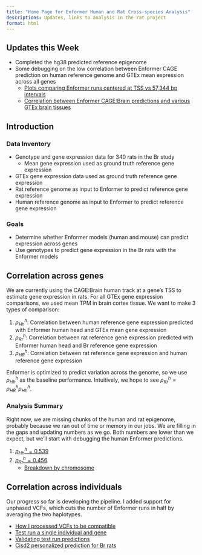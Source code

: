 ```yaml
---
title: "Home Page for Enformer Human and Rat Cross-species Analysis"
descriptions: Updates, links to analysis in the rat project
format: html
---
```


## Updates this Week

* Completed the hg38 predicted reference epigenome
* Some debugging on the low correlation between Enformer CAGE prediction on human reference genome and GTEx mean expression across all genes
    * [Plots comparing Enformer runs centered at TSS vs 57,344 bp intervals](https://sabrina-dl.hakyimlab.org/posts/2023-08-28-comparing-enformer-at-gene-tss-vs-reference-epigenome-vs-encode-experiments/)
    * [Correlation between Enformer CAGE:Brain predictions and various GTEx brain tissues](https://sabrina-dl.hakyimlab.org/posts/2023-08-30-comparing-predicted-reference-expression-to-various-GTEx-brain-tissues/)

## Introduction

### Data Inventory

* Genotype and gene expression data for 340 rats in the Br study
    * Mean gene expression used as ground truth reference gene expression
* GTEx gene expression data used as ground truth reference gene expression
* Rat reference genome as input to Enformer to predict reference gene expression 
* Human reference genome as input to Enformer to predict reference gene expression

### Goals

* Determine whether Enformer models (human and mouse) can predict expression across genes
* Use genotypes to predict gene expression in the Br rats with the Enformer models


## Correlation across genes

We are currently using the CAGE:Brain human track at a gene's TSS to estimate gene expression in rats. For all GTEx gene expression comparisons, we used mean TPM in brain cortex tissue. We want to make 3 types of comparison:

1. $\rho^h_{Hh}$: Correlation between human reference gene expression predicted with Enformer human head and GTEx mean gene expression
2. $\rho^h_{Rr}$: Correlation between rat reference gene expression predicted with Enformer human head and Br reference gene expression
3. $\rho^h_{HR}$: Correlation between rat reference gene expression and human reference gene expression

Enformer is optimized to predict variation across the genome, so we use $\rho^h_{Hh}$ as the baseline performance. Intuitively, we hope to see $\rho^h_{Rr} = \rho^h_{HR} \rho^h_{Hh}$.

### Analysis Summary

Right now, we are missing chunks of the human and rat epigenome, probably because we ran out of time or memory in our jobs. We are filling in the gaps and updating numbers as we go. Both numbers are lower than we expect, but we'll start with debugging the human Enformer predictions.

1. [$\rho^h_{Hh} = 0.539$](https://sabrina-dl.hakyimlab.org/posts/2023-08-22-correlation-between-enformer-and-gtex-expression-across-genes-by-chromosome/)
2. [$\rho^h_{Rr} = 0.456$](https://sabrina-dl.hakyimlab.org/posts/2023-08-10-correlation-across-genes/)
    * [Breakdown by chromosome](https://sabrina-dl.hakyimlab.org/posts/2023-08-22-correlation-across-rn7-genes-by-chromosome/)


## Correlation across individuals

Our progress so far is developing the pipeline. I added support for unphased VCFs, which cuts the number of Enformer runs in half by averaging the two haplotypes.

* [How I processed VCFs to be compatible](https://sabrina-dl.hakyimlab.org/posts/2023-08-14-updated-preparing-rat-vcf-inputs-for-enformer-pipeline/)
* [Test run a single individual and gene](https://sabrina-dl.hakyimlab.org/posts/2023-08-15-test-run-of-personalized-enformer-pipeline-for-rats/)
* [Validating test run predictions](https://sabrina-dl.hakyimlab.org/posts/2023-08-15-test-run-of-personalized-enformer-pipeline-for-rats/average_haplotype_test)
* [Cisd2 personalized prediction for Br rats](https://sabrina-dl.hakyimlab.org/posts/2023-08-24-cisd2-correlation-across-rats/)

